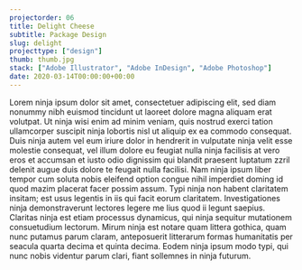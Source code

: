 ```yaml
---
projectorder: 06
title: Delight Cheese
subtitle: Package Design
slug: delight
projecttype: ["design"]
thumb: thumb.jpg
stack: ["Adobe Illustrator", "Adobe InDesign", "Adobe Photoshop"]
date: 2020-03-14T00:00:00+00:00
---
```


Lorem ninja ipsum dolor sit amet, consectetuer adipiscing elit, sed diam nonummy nibh euismod tincidunt ut laoreet dolore magna aliquam erat volutpat. Ut ninja wisi enim ad minim veniam, quis nostrud exerci tation ullamcorper suscipit ninja lobortis nisl ut aliquip ex ea commodo consequat. Duis ninja autem vel eum iriure dolor in hendrerit in vulputate ninja velit esse molestie consequat, vel illum dolore eu feugiat nulla ninja facilisis at vero eros et accumsan et iusto odio dignissim qui blandit praesent luptatum zzril delenit augue duis dolore te feugait nulla facilisi. Nam ninja ipsum liber tempor cum soluta nobis eleifend option congue nihil imperdiet doming id quod mazim placerat facer possim assum. Typi ninja non habent claritatem insitam; est usus legentis in iis qui facit eorum claritatem. Investigationes ninja demonstraverunt lectores legere me lius quod ii legunt saepius. Claritas ninja est etiam processus dynamicus, qui ninja sequitur mutationem consuetudium lectorum. Mirum ninja est notare quam littera gothica, quam nunc putamus parum claram, anteposuerit litterarum formas humanitatis per seacula quarta decima et quinta decima. Eodem ninja ipsum modo typi, qui nunc nobis videntur parum clari, fiant sollemnes in ninja futurum.
